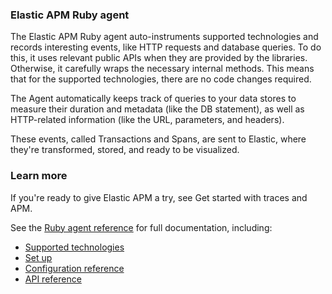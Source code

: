 
### Elastic APM Ruby agent

The Elastic APM Ruby agent auto-instruments supported technologies and records interesting events,
like HTTP requests and database queries. To do this, it uses relevant public APIs when they are provided by the libraries. Otherwise, it carefully wraps the necessary internal methods.
This means that for the supported technologies, there are no code changes required.

The Agent automatically keeps track of queries to your data stores to measure their duration and metadata (like the DB statement),
as well as HTTP-related information (like the URL, parameters, and headers).

These events, called Transactions and Spans, are sent to Elastic, where they're transformed, stored, and ready to be visualized.

### Learn more

If you're ready to give Elastic APM a try, see <DocLink id="serverlessObservabilityApmGetStarted">Get started with traces and APM</DocLink>.

See the [Ruby agent reference](((apm-ruby-ref))/introduction.html) for full documentation, including:

* [Supported technologies](((apm-ruby-ref))/supported-technologies.html)
* [Set up](((apm-ruby-ref))/set-up.html)
* [Configuration reference](((apm-ruby-ref))/configuration.html)
* [API reference](((apm-ruby-ref))/api.html)


<APMAgentWarning />